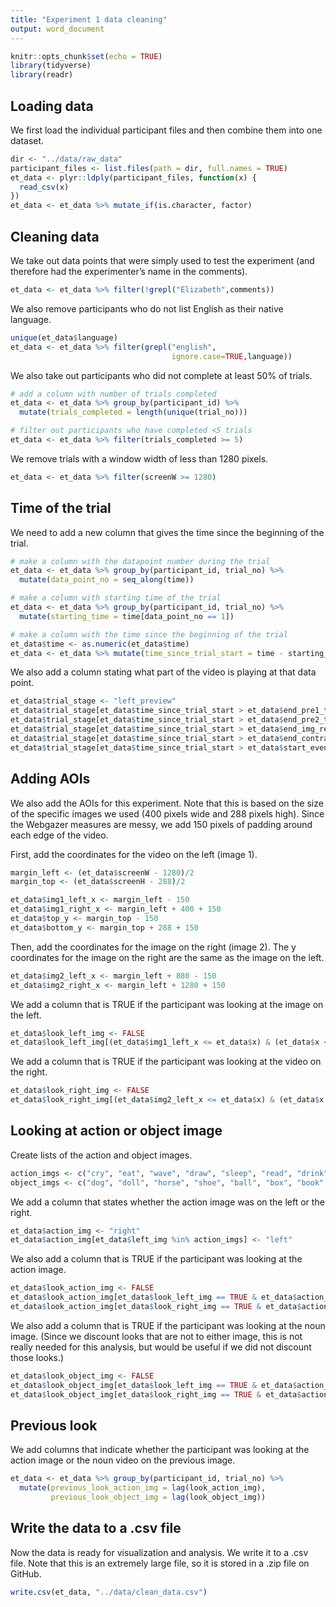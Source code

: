 ```yaml
---
title: "Experiment 1 data cleaning"
output: word_document
---
```


```r
knitr::opts_chunk$set(echo = TRUE)
library(tidyverse)
library(readr)
```

## Loading data

We first load the individual participant files and then combine them into one dataset.
```r
dir <- "../data/raw_data"
participant_files <- list.files(path = dir, full.names = TRUE)
et_data <- plyr::ldply(participant_files, function(x) {
  read_csv(x)
})
et_data <- et_data %>% mutate_if(is.character, factor)
```

## Cleaning data

We take out data points that were simply used to test the experiment (and therefore had the experimenter's name in the comments).
```r
et_data <- et_data %>% filter(!grepl("Elizabeth",comments))
```

We also remove participants who do not list English as their native language.
```r
unique(et_data$language)
et_data <- et_data %>% filter(grepl("english", 
                                    ignore.case=TRUE,language))
```

We also take out participants who did not complete at least 50% of trials.
```r
# add a column with number of trials completed
et_data <- et_data %>% group_by(participant_id) %>% 
  mutate(trials_completed = length(unique(trial_no)))

# filter out participants who have completed <5 trials
et_data <- et_data %>% filter(trials_completed >= 5)
```

We remove trials with a window width of less than 1280 pixels.
```r
et_data <- et_data %>% filter(screenW >= 1280)
```


## Time of the trial

We need to add a new column that gives the time since the beginning of the trial.
```r
# make a column with the datapoint number during the trial
et_data <- et_data %>% group_by(participant_id, trial_no) %>%
  mutate(data_point_no = seq_along(time))

# make a column with starting time of the trial
et_data <- et_data %>% group_by(participant_id, trial_no) %>%
  mutate(starting_time = time[data_point_no == 1])

# make a column with the time since the beginning of the trial
et_data$time <- as.numeric(et_data$time)
et_data <- et_data %>% mutate(time_since_trial_start = time - starting_time)
```


We also add a column stating what part of the video is playing at that data point.
```r
et_data$trial_stage <- "left_preview"
et_data$trial_stage[et_data$time_since_trial_start > et_data$end_pre1_time] <- "right_preview"
et_data$trial_stage[et_data$time_since_trial_start > et_data$end_pre2_time] <- "img_reset"
et_data$trial_stage[et_data$time_since_trial_start > et_data$end_img_reset_time] <- "contrast"
et_data$trial_stage[et_data$time_since_trial_start > et_data$end_contrast_time] <- "img_reset_event"
et_data$trial_stage[et_data$time_since_trial_start > et_data$start_event_time] <- "event"
```


## Adding AOIs

We also add the AOIs for this experiment. Note that this is based on the size of the specific images we used (400 pixels wide and 288 pixels high). Since the Webgazer measures are messy, we add 150 pixels of padding around each edge of the video.

First, add the coordinates for the video on the left (image 1).
```r
margin_left <- (et_data$screenW - 1280)/2
margin_top <- (et_data$screenH - 288)/2

et_data$img1_left_x <- margin_left - 150
et_data$img1_right_x <- margin_left + 400 + 150
et_data$top_y <- margin_top - 150
et_data$bottom_y <- margin_top + 288 + 150
```

Then, add the coordinates for the image on the right (image 2). The y coordinates for the image on the right are the same as the image on the left.
```r
et_data$img2_left_x <- margin_left + 880 - 150
et_data$img2_right_x <- margin_left + 1280 + 150
```

We add a column that is TRUE if the participant was looking at the image on the left.
```r
et_data$look_left_img <- FALSE
et_data$look_left_img[(et_data$img1_left_x <= et_data$x) & (et_data$x <= et_data$img1_right_x) & (et_data$top_y <= et_data$y) & (et_data$y <= et_data$bottom_y)] <- TRUE
```

We add a column that is TRUE if the participant was looking at the video on the right.
```r
et_data$look_right_img <- FALSE
et_data$look_right_img[(et_data$img2_left_x <= et_data$x) & (et_data$x <= et_data$img2_right_x) & (et_data$top_y <= et_data$y) & (et_data$y <= et_data$bottom_y)] <- TRUE
```


## Looking at action or object image

Create lists of the action and object images.
```r
action_imgs <- c("cry", "eat", "wave", "draw", "sleep", "read", "drink", "sit", "dax_verb", "nup_verb", "smick_verb", "vash_verb", "fep_verb")
object_imgs <- c("dog", "doll", "horse", "shoe", "ball", "box", "book", "hat", "dax_noun", "nup_noun", "smick_noun", "vash_noun", "fep_noun")
```

We add a column that states whether the action image was on the left or the right.
```r
et_data$action_img <- "right"
et_data$action_img[et_data$left_img %in% action_imgs] <- "left"
```

We also add a column that is TRUE if the participant was looking at the action image.
```r
et_data$look_action_img <- FALSE
et_data$look_action_img[et_data$look_left_img == TRUE & et_data$action_img == "left"] <- TRUE
et_data$look_action_img[et_data$look_right_img == TRUE & et_data$action_img == "right"] <- TRUE
```

We also add a column that is TRUE if the participant was looking at the noun image. (Since we discount looks that are not to either image, this is not really needed for this analysis, but would be useful if we did not discount those looks.)
```r
et_data$look_object_img <- FALSE
et_data$look_object_img[et_data$look_left_img == TRUE & et_data$action_img == "right"] <- TRUE
et_data$look_object_img[et_data$look_right_img == TRUE & et_data$action_img == "left"] <- TRUE
```


## Previous look

We add columns that indicate whether the participant was looking at the action image or the noun video on the previous image.
```r
et_data <- et_data %>% group_by(participant_id, trial_no) %>%
  mutate(previous_look_action_img = lag(look_action_img),
         previous_look_object_img = lag(look_object_img))
```


## Write the data to a .csv file

Now the data is ready for visualization and analysis. We write it to a .csv file. Note that this is an extremely large file, so it is stored in a .zip file on GitHub. 
```r
write.csv(et_data, "../data/clean_data.csv")
```

